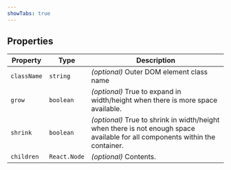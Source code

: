 ```yaml
---
showTabs: true
---
```


## Properties

| Property    | Type         | Description                                                                                                                   |
| ----------- | ------------ | ----------------------------------------------------------------------------------------------------------------------------- |
| `className` | `string`     | _(optional)_ Outer DOM element class name                                                                                     |
| `grow`      | `boolean`    | _(optional)_ True to expand in width/height when there is more space available.                                               |
| `shrink`    | `boolean`    | _(optional)_ True to shrink in width/height when there is not enough space available for all components within the container. |
| `children`  | `React.Node` | _(optional)_ Contents.                                                                                                        |
